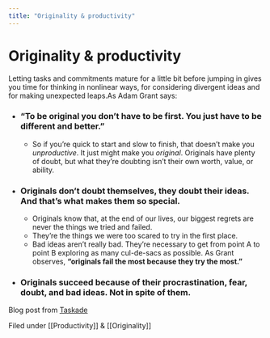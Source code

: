 ```yaml
---
title: "Originality & productivity"
---
```

# Originality & productivity

Letting tasks and commitments mature for a little bit before jumping in gives you time for thinking in nonlinear ways, for considering divergent ideas and for making unexpected leaps.As Adam Grant says: 

- ###   “To be **original** you don’t have to be first. You just have to be different and better.”   

    * So if you’re quick to start and slow to finish, that doesn’t make you *unproductive*. It just might make you *original*.
      Originals have plenty of doubt, but what they’re doubting isn’t their own worth, value, or ability. 

- ### Originals don’t doubt themselves, they doubt their ideas. And that’s what makes them so special.

    * Originals know that, at the end of our lives, our biggest regrets are never the things we tried and failed. 
    * They’re the things we were too scared to try in the first place.
    * Bad ideas aren’t really bad. They’re necessary to get from point A to point B exploring as many cul-de-sacs as possible. 
      As Grant observes, **“originals fail the most because they try the most.”**

- ### Originals succeed because of their procrastination, fear, doubt, and bad ideas. Not in spite of them.



 Blog post from [Taskade](https://www.taskade.com/blog/creativity-originality-fuels-team-productivity/)

Filed under [[Productivity]] & [[Originality]]


